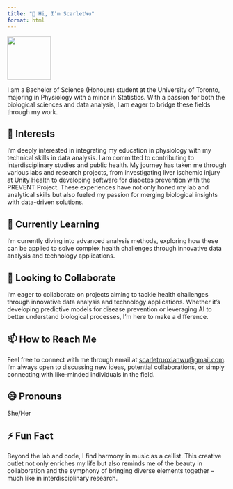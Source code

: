 ```yaml
---
title: "👋 Hi, I’m ScarletWu"
format: html
---
```




![ ](/elements/logo.jpeg){width=100, height=100}


I am a Bachelor of Science (Honours) student at the University of Toronto, majoring in Physiology with a minor in Statistics. With a passion for both the biological sciences and data analysis, I am eager to bridge these fields through my work.

## 👀 Interests

I'm deeply interested in integrating my education in physiology with my technical skills in data analysis. I am committed to contributing to interdisciplinary studies and public health. My journey has taken me through various labs and research projects, from investigating liver ischemic injury at Unity Health to developing software for diabetes prevention with the PREVENT Project. These experiences have not only honed my lab and analytical skills but also fueled my passion for merging biological insights with data-driven solutions.

## 🌱 Currently Learning

I’m currently diving into advanced analysis methods, exploring how these can be applied to solve complex health challenges through innovative data analysis and technology applications.

## 💞️ Looking to Collaborate

I'm eager to collaborate on projects aiming to tackle health challenges through innovative data analysis and technology applications. Whether it's developing predictive models for disease prevention or leveraging AI to better understand biological processes, I'm here to make a difference.

## 📫 How to Reach Me

Feel free to connect with me through email at [scarletruoxianwu@gmail.com](mailto:scarletruoxianwu@gmail.com). I'm always open to discussing new ideas, potential collaborations, or simply connecting with like-minded individuals in the field.

## 😄 Pronouns

She/Her

## ⚡ Fun Fact

Beyond the lab and code, I find harmony in music as a cellist. This creative outlet not only enriches my life but also reminds me of the beauty in collaboration and the symphony of bringing diverse elements together – much like in interdisciplinary research.



